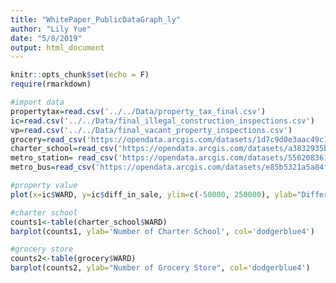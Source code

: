 ```yaml
---
title: "WhitePaper_PublicDataGraph_ly"
author: "Lily Yue"
date: "5/8/2019"
output: html_document
---
```


```r
knitr::opts_chunk$set(echo = F)
require(rmarkdown)
```

```r
#import data
propertytax=read.csv('../../Data/property_tax_final.csv')
ic=read.csv('../../Data/final_illegal_construction_inspections.csv')
vp=read.csv('../../Data/final_vacant_property_inspections.csv')
grocery=read_csv('https://opendata.arcgis.com/datasets/1d7c9d0e3aac49c1aa88d377a3bae430_4.csv')
charter_school=read_csv('https://opendata.arcgis.com/datasets/a3832935b1d644e48c887e6ec5a65fcd_1.csv')
metro_station= read_csv('https://opendata.arcgis.com/datasets/556208361a1d42c68727401386edf707_111.csv')
metro_bus=read_csv('https://opendata.arcgis.com/datasets/e85b5321a5a84ff9af56fd614dab81b3_53.csv')
```


```r
#property value
plot(x=ic$WARD, y=ic$diff_in_sale, ylim=c(-50000, 250000), ylab="Difference in Sales ($)", type="o",alpha=0.7, col="dodgerblue4")
```

```r
#charter school
counts1<-table(charter_school$WARD)
barplot(counts1, ylab='Number of Charter School', col='dodgerblue4')
```

```r
#grocery store
counts2<-table(grocery$WARD)
barplot(counts2, ylab="Number of Grocery Store", col='dodgerblue4')
```
